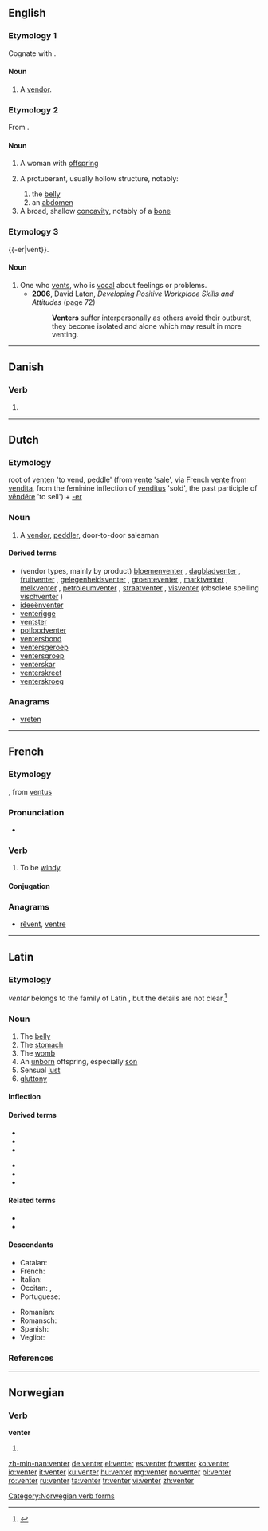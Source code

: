 ==English==

===Etymology 1===
Cognate with {{etyl|nl|-}} {{term|venter|lang=nl}}.

====Noun====
{{en-noun}}

# {{obsolete}} A [[vendor]].

===Etymology 2===
From {{etyl|la}} {{term|venter||belly, womb, offspring|lang=la}}.

====Noun====
{{en-noun}}

# A woman with [[offspring]]
# {{anatomy}} A protuberant, usually hollow structure, notably:
## the [[belly]]
## an [[abdomen]]
# A broad, shallow [[concavity]], notably of a [[bone]]

===Etymology 3===
{{-er|vent}}.

====Noun====
{{en-noun}}

# One who [[vent]]s, who is [[vocal]] about feelings or problems.
#* '''2006''', David Laton, ''Developing Positive Workplace Skills and Attitudes'' (page 72)
#*: '''Venters''' suffer interpersonally as others avoid their outburst, they become isolated and alone which may result in more venting.

----

==Danish==

===Verb===
{{head|da|verb form}}

# {{form of|present|vente|lang=da}}

----

==Dutch==

===Etymology===
root of [[venten]] 'to vend, peddle' (from [[vente]] 'sale', via French [[vente]] from {{etyl|la|nl}} [[vendita]], from the feminine inflection of [[venditus]] 'sold', the past participle of [[vendere|vēndĕre]] 'to sell') + [[-er]]

===Noun===
{{nl-noun|g=g|venters|ventertje}}

# A [[vendor]], [[peddler]], door-to-door salesman

====Derived terms====
* (vendor types, mainly by product) [[bloemenventer]] {{m}}, [[dagbladventer]] {{m}}, [[fruitventer]] {{m}}, [[gelegenheidsventer]] {{m}}, [[groenteventer]] {{m}}, [[marktventer]] {{m}}, [[melkventer]] {{m}}, [[petroleumventer]] {{m}}, [[straatventer]] {{m}}, [[visventer]] {{m}} (obsolete spelling [[vischventer]] {{m}})
* [[ideeënventer]] {{m}}
* [[venterigge]]
* [[ventster]] {{f}}
* [[potloodventer]] {{m}}
* [[ventersbond]] {{m}}
* [[ventersgeroep]] {{n}}
* [[ventersgroep]]
* [[venterskar]]
* [[venterskreet]]
* [[venterskroeg]]

===Anagrams===
* [[vreten#Dutch|vreten]]

----

==French==

===Etymology===
{{suffix|vent|er|gloss1=wind|lang=fr}}, from {{etyl|la|fr}} [[ventus]]

===Pronunciation===
* {{audio|Fr-Paris--venter.ogg|Audio (Paris)}}

===Verb===
{{fr-verb|type=impersonal}}

# {{impersonal|weather|lang=fr}} To be [[windy]].

====Conjugation====
{{fr-conj-er-imp|vent|avoir}}

===Anagrams===
* [[rêvent#French|rêvent]], [[ventre#French|ventre]]

----

==Latin==
{{wikipedia|lang=la}}

===Etymology===
''venter'' belongs to the family of Latin {{term|uterus|lang=la}}, but the details are not clear.<ref>{{R:Nocentini|hw=ventre}}</ref>

===Noun===
{{la-noun|venter|ventris|ventris|m|third}}

# The [[belly]]
# The [[stomach]]
# The [[womb]]
# An [[unborn]] offspring, especially [[son]]
# Sensual [[lust]]
# [[gluttony]]

====Inflection====
{{la-decl-3rd|venter|venter|ventr|ventr}}

====Derived terms====
{{top2}}
* {{l|la|ventralis|ventrālis}}
* {{l|la|ventricola}}
* {{l|la|ventriculus}}
{{mid2}}
* {{l|la|ventrifluus}}
* {{l|la|ventriloquus}}
* {{l|la|ventriosus|ventriōsus}}
{{bottom}}

====Related terms====
* {{l|la|ventriculatio|ventriculātiō}}
* {{l|la|ventriculosus|ventriculōsus}}

====Descendants====
{{top2}}
* Catalan: {{l|ca|ventre}}
* French: {{l|fr|ventre}} {{m}}
* Italian: {{l|it|ventre}}
* Occitan: {{l|oc|ventre}}, {{l|oc|vente}}
* Portuguese: {{l|pt|ventre}}
{{mid2}}
* Romanian: {{l|ro|vintre}}
* Romansch: {{l|rm|venter}}
* Spanish: {{l|es|vientre}}
* Vegliot: {{l|dlm|viantro}}
{{bottom}}

===References===
<references/>

----

==Norwegian==

===Verb===
'''venter'''

# {{form of|present tense|vente|lang=no}}

[[Category:Norwegian verb forms]]

[[zh-min-nan:venter]]
[[de:venter]]
[[el:venter]]
[[es:venter]]
[[fr:venter]]
[[ko:venter]]
[[io:venter]]
[[it:venter]]
[[ku:venter]]
[[hu:venter]]
[[mg:venter]]
[[no:venter]]
[[pl:venter]]
[[ro:venter]]
[[ru:venter]]
[[ta:venter]]
[[tr:venter]]
[[vi:venter]]
[[zh:venter]]